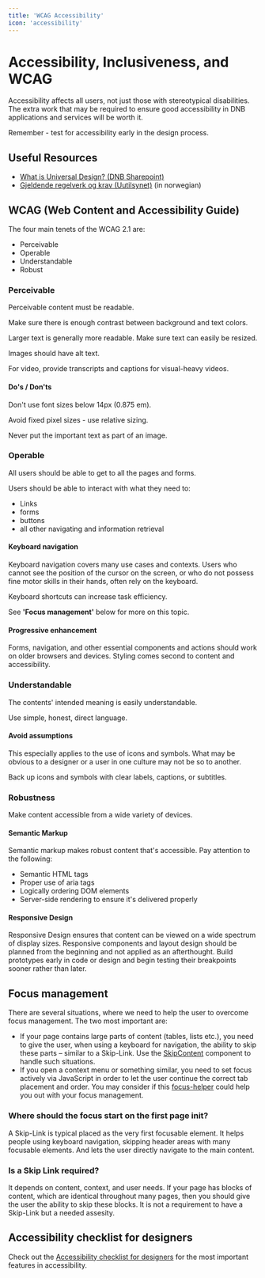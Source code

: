 ```yaml
---
title: 'WCAG Accessibility'
icon: 'accessibility'
---
```


# Accessibility, Inclusiveness, and WCAG

Accessibility affects all users, not just those with stereotypical disabilities. The extra work that may be required to ensure good accessibility in DNB applications and services will be worth it.

Remember - test for accessibility early in the design process.

## Useful Resources

- [What is Universal Design? (DNB Sharepoint)](https://dnbasa.sharepoint.com/sites/n1317)
- [Gjeldende regelverk og krav (Uutilsynet)](https://www.uutilsynet.no/regelverk/gjeldende-regelverk-og-krav/746) (in norwegian)

## WCAG (Web Content and Accessibility Guide)

The four main tenets of the WCAG 2.1 are:

- Perceivable
- Operable
- Understandable
- Robust

### Perceivable

Perceivable content must be readable.

Make sure there is enough contrast between background and text colors.

Larger text is generally more readable. Make sure text can easily be resized.

Images should have alt text.

For video, provide transcripts and captions for visual-heavy videos.

#### Do's / Don'ts

Don't use font sizes below 14px (0.875 em).

Avoid fixed pixel sizes - use relative sizing.

Never put the important text as part of an image.

### Operable

All users should be able to get to all the pages and forms.

Users should be able to interact with what they need to:

- Links
- forms
- buttons
- all other navigating and information retrieval

#### Keyboard navigation

Keyboard navigation covers many use cases and contexts. Users who cannot see the position of the cursor on the screen, or who do not possess fine motor skills in their hands, often rely on the keyboard.

Keyboard shortcuts can increase task efficiency.

See **'Focus management'** below for more on this topic.

#### Progressive enhancement

Forms, navigation, and other essential components and actions should work on older browsers and devices. Styling comes second to content and accessibility.

### Understandable

The contents' intended meaning is easily understandable.

Use simple, honest, direct language.

#### Avoid assumptions

This especially applies to the use of icons and symbols. What may be obvious to a designer or a user in one culture may not be so to another.

Back up icons and symbols with clear labels, captions, or subtitles.

### Robustness

Make content accessible from a wide variety of devices.

#### Semantic Markup

Semantic markup makes robust content that's accessible. Pay attention to the following:

- Semantic HTML tags
- Proper use of aria tags
- Logically ordering DOM elements
- Server-side rendering to ensure it's delivered properly

#### Responsive Design

Responsive Design ensures that content can be viewed on a wide spectrum of display sizes.
Responsive components and layout design should be planned from the beginning and not applied as an afterthought. Build prototypes early in code or design and begin testing their breakpoints sooner rather than later.

## Focus management

There are several situations, where we need to help the user to overcome focus management. The two most important are:

- If your page contains large parts of content (tables, lists etc.), you need to give the user, when using a keyboard for navigation, the ability to skip these parts – similar to a Skip-Link. Use the [SkipContent](/uilib/components/skip-content) component to handle such situations.
- If you open a context menu or something similar, you need to set focus actively via JavaScript in order to let the user continue the correct tab placement and order. You may consider if this [focus-helper](/uilib/usage/accessibility/focus/#focus-helper) could help you out with your focus management.

### Where should the focus start on the first page init?

A Skip-Link is typical placed as the very first focusable element.
It helps people using keyboard navigation, skipping header areas with many focusable elements. And lets the user directly navigate to the main content.

### Is a Skip Link required?

It depends on content, context, and user needs. If your page has blocks of content, which are identical throughout many pages, then you should give the user the ability to skip these blocks.
It is not a requirement to have a Skip-Link but a needed assesity.

## Accessibility checklist for designers

Check out the [Accessibility checklist for designers](/quickguide-designer/accessibility/checklist) for the most important features in accessibility.
